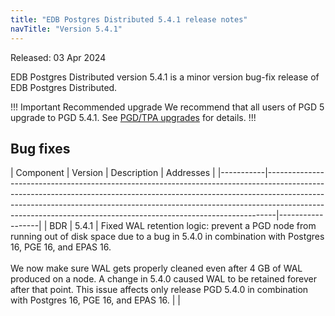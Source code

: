 ```yaml
---
title: "EDB Postgres Distributed 5.4.1 release notes"
navTitle: "Version 5.4.1"
---
```


Released: 03 Apr 2024

EDB Postgres Distributed version 5.4.1 is a minor version bug-fix release of EDB Postgres Distributed.

!!! Important Recommended upgrade
We recommend that all users of PGD 5 upgrade to PGD 5.4.1. See [PGD/TPA upgrades](../upgrades/tpa_overview) for details.
!!!


## Bug fixes

| Component | Version | Description                                                                                                                                                                                                                                                                                                     | Addresses        |
|-----------|--------------------------------------------------------------------------------------------------------------------------------------------------------------------------------------------------------------------------------------------------------------------------------------------------------------------------|------------------|
| BDR       | 5.4.1  | Fixed WAL retention logic: prevent a PGD node from running out of disk space due to a bug in 5.4.0 in combination with Postgres 16, PGE 16, and EPAS 16.<br/><br/>We now make sure WAL gets properly cleaned even after 4 GB of WAL produced on a node. A change in 5.4.0 caused WAL to be retained forever after that point. This issue affects only release PGD 5.4.0 in combination with Postgres 16, PGE 16, and EPAS 16.                                                |                  |


